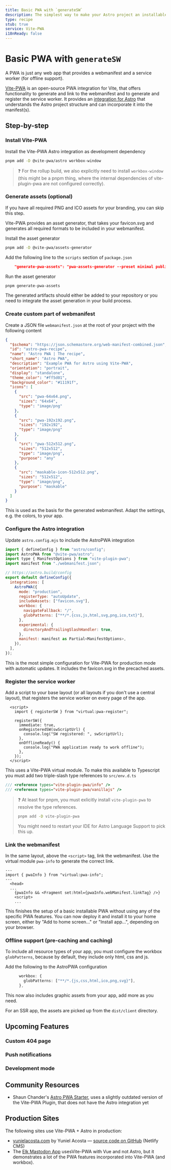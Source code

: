 ```yaml
---
title: Basic PWA with `generateSW`
description: The simplest way to make your Astro project an installable PWA with offline-support
type: recipe
stub: true
service: Vite-PWA
i18nReady: false
---
```


# Basic PWA with `generateSW`

A PWA is just any web app that provides a webmanifest and a service worker (for offline support).

[Vite-PWA](https://vite-pwa-org.netlify.app/) is an open-source PWA integration for Vite, that offers functionality to generate and link to the webmanifest and to generate and register the service worker. It provides an [integration for Astro](https://vite-pwa-org.netlify.app/frameworks/astro.html) that understands the Astro project structure and can incorporate it into the manifest(s).

## Step-by-step

### Install Vite-PWA

Install the Vite-PWA Astro integration as development dependency

```bash
pnpm add -D @vite-pwa/astro workbox-window
```

> ❓ For the rollup build, we also explicitly need to install `workbox-window` (this might be a pnpm thing, where the internal dependencies of vite-plugin-pwa are not configured correctly).

### Generate assets (optional)

If you have all required PNG and ICO assets for your branding, you can skip this step.

Vite-PWA provides an asset generator, that takes your favicon.svg and generates all required formats to be included in your webmanifest.

Install the asset generator

```bash
pnpm add -D @vite-pwa/assets-generator
```

Add the following line to the `scripts` section of `package.json`

```json
    "generate-pwa-assets": "pwa-assets-generator --preset minimal public/favicon.svg",
```

Run the asset generator

```bash
pnpm generate-pwa-assets
```

The generated artifacts should either be added to your repository or you need to integrate the asset generation in your build process.

### Create custom part of webmanifest

Create a JSON file `webmanifest.json` at the root of your project with the following content

```json
{
  "$schema": "https://json.schemastore.org/web-manifest-combined.json",
  "id": "astro-pwa-recipe",
  "name": "Astro PWA | The recipe",
  "short_name": "Astro PWA",
  "description": "Example PWA for Astro using Vite-PWA",
  "orientation": "portrait",
  "display": "standalone",
  "theme_color": "#ff5d01",
  "background_color": "#11191f",
  "icons": [
    {
      "src": "pwa-64x64.png",
      "sizes": "64x64",
      "type": "image/png"
    },
    {
      "src": "pwa-192x192.png",
      "sizes": "192x192",
      "type": "image/png"
    },
    {
      "src": "pwa-512x512.png",
      "sizes": "512x512",
      "type": "image/png",
      "purpose": "any"
    },
    {
      "src": "maskable-icon-512x512.png",
      "sizes": "512x512",
      "type": "image/png",
      "purpose": "maskable"
    }
  ]
}
```

This is used as the basis for the generated webmanifest. Adapt the settings, e.g. the colors, to your app.

### Configure the Astro integration

Update `astro.config.mjs` to include the AstroPWA integration

```js
import { defineConfig } from "astro/config";
import AstroPWA from "@vite-pwa/astro";
import type { ManifestOptions } from "vite-plugin-pwa";
import manifest from "./webmanifest.json";

// https://astro.build/config
export default defineConfig({
  integrations: [
    AstroPWA({
      mode: "production",
      registerType: "autoUpdate",
      includeAssets: ["favicon.svg"],
      workbox: {
        navigateFallback: "/",
        globPatterns: ["**/*.{css,js,html,svg,png,ico,txt}"],
      },
      experimental: {
        directoryAndTrailingSlashHandler: true,
      },
      manifest: manifest as Partial<ManifestOptions>,
    }),
  ],
});
```

This is the most simple configuration for Vite-PWA for production mode with automatic updates. It includes the favicon.svg in the precached assets.

### Register the service worker

Add a script to your base layout (or all layouts if you don't use a central layout), that registers the service worker on every page of the app.

```astro
  <script>
    import { registerSW } from "virtual:pwa-register";

    registerSW({
      immediate: true,
      onRegisteredSW(swScriptUrl) {
        console.log("SW registered: ", swScriptUrl);
      },
      onOfflineReady() {
        console.log("PWA application ready to work offline");
      },
    });
  </script>
```

This uses a Vite-PWA virtual module. To make this available to Typescript you must add two triple-slash type references to `src/env.d.ts`

```ts
/// <reference types="vite-plugin-pwa/info" />
/// <reference types="vite-plugin-pwa/vanillajs" />
```

> ❓ At least for pnpm, you must exlicitly install `vite-plugin-pwa` to resolve the type references.
>
> ```bash
> pnpm add -D vite-plugin-pwa
> ```
>
> You might need to restart your IDE for Astro Language Support to pick this up.

### Link the webmanifest

In the same layout, above the `<script>` tag, link the webmanifest. Use the virtual module `pwa-info` to generate the correct link.

```astro
---
import { pwaInfo } from "virtual:pwa-info";
---
  <head>
  ...
    {pwaInfo && <Fragment set:html={pwaInfo.webManifest.linkTag} />}
    <script>
    ...
```

This finishes the setup of a basic installable PWA without using any of the specific PWA features. You can now deploy it and install it to your home screen, either by "Add to home screen..." or "Install app...", depending on your browser.

### Offline support (pre-caching and caching)

To include all resource types of your app, you must configure the workbox `globPatterns`, because by default, they include only html, css and js.

Add the following to the AstroPWA configuration

```ts
      workbox: {
        globPatterns: ["**/*.{js,css,html,ico,png,svg}"],
      },
```

This now also includes graphic assets from your app, add more as you need.

For an SSR app, the assets are picked up from the `dist/client` directory.

## Upcoming Features

### Custom 404 page

### Push notifications

### Development mode

## Community Resources

- Shaun Chander's [Astro PWA Starter](https://github.com/shaunchander/astro-pwa-starter/tree/master), uses a slightly outdated version of the Vite-PWA Plugin, that does not have the Astro integration yet

## Production Sites

The following sites use Vite-PWA + Astro in production:

- [yunielacosta.com](https://www.yunielacosta.com/) by Yuniel Acosta — [source code on GitHub](https://github.com/yacosta738/yacosta738.github.io) (Netlify CMS)
- The [Elk Mastodon App](https://docs.elk.zone/pwa) usesVite-PWA with Vue and not Astro, but it demonstrates a lot of the PWA features incorporated into Vite-PWA (and workbox).

